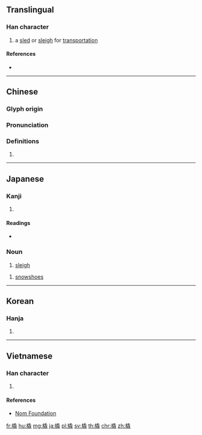{{also|鞒}}
==Translingual==

===Han character===
{{Han char|rn=75|rad=木|as=12|sn=16|four=42914|canj=DHUU|ids=⿰木毳}}

# a [[sled]] or [[sleigh]] for [[transportation]]

====References====
* {{Han ref|kx=0552.210|dkj=15517|dj=0941.100|hdz=21292.070|uh=6A47|ud=27207|bh=BEF5|bd=48885}}

----

==Chinese==
{{zh-forms}}

===Glyph origin===
{{Han etym}}

===Pronunciation===
{{zh-pron
|m=qiāo
|c=hiu1,ceoi3
|mc=y
|oc=y
|ma=
|cat=n
}}

===Definitions===
{{zh-hanzi}}

# {{rfdef|lang=zh}}

----

==Japanese==

===Kanji===
{{ja-kanji|grade=|rs=木12}}

# {{defn|lang=ja|sort=木12}}

====Readings====
* {{ja-readings|on=[[ぜい]] (zei), [[せい]] (sei), [[きょう]] (kyō)|kun=[[そり]] (sori)}}

===Noun===
{{ja-noun|そり}}

# [[sleigh]]

{{ja-noun|かんじき}}

# [[snowshoe]]s

----

==Korean==

===Hanja===
{{ko-hanja|hangeul=취|eumhun=|rv=chwi|mr=ch'wi|y=chwi}}

# {{defn|lang=ko|sort=木12}}

----

==Vietnamese==

===Han character===
{{vi-readings|rs=木12| hanviet = khiêu}}

# {{defn|lang=vi|sort=木12}}

====References====
*[http://nomfoundation.org/common/nom_details.php?codepoint=6a47 Nom Foundation]

[[fr:橇]]
[[hu:橇]]
[[mg:橇]]
[[ja:橇]]
[[pl:橇]]
[[sv:橇]]
[[th:橇]]
[[chr:橇]]
[[zh:橇]]